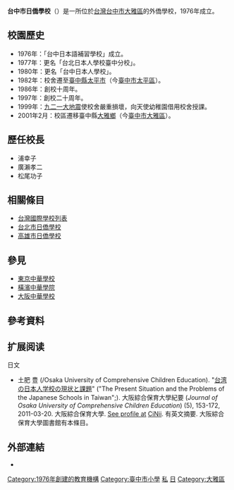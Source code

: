 {{unreferenced|time=2014-07-04T10:28:49+00:00}}
{{Infobox School
| name        = 台中市日僑學校
| other_name  = {{lang|ja|台中日本人学校}}
| image       = 
| motto       = 
| established = 1977年
| type        = [[臺灣國際學校列表|國際學校]]
| affiliation = 台灣日本人會日僑學校委員會
| religion    = 
| grades = 九學年制
| principal   = 田中　肇
| dean        = 
| college     = 
| house       = 
| sc          =
| cs          =  
| faculty     = 
| staff       = 
| students    = 121人
| athletics   = 
| conference  = 
| colors      = 
| mascot      = 
| magazine    = 
| district = [[台中市|台中市]][[大雅區|大雅區]]
| address     = {{flagicon|TWN}}[[臺中市|臺中市]][[大雅區|大雅區]]平和南路33號
| pushpin_map = Taiwan Taichung
| tel         = +886-4-2567-2079
| fax         =  
| mail        = tjs97@ms18.hinet.net
| website     = [http://tjs.ehosting.com.tw/ tjs.ehosting.com.tw]
}}
'''台中市日僑學校'''（{{lang-ja|台中日本人学校}}）是一所位於[[台灣|台灣]][[台中市|台中市]][[大雅區|大雅區]]的外僑學校，1976年成立。

== 校園歷史 ==
*1976年：「台中日本語補習學校」成立。
*1977年：更名「台北日本人學校臺中分校」。
*1980年：更名「台中日本人學校」。
*1982年：校舍遷至[[臺中縣|臺中縣]][[太平區_(臺中市)|太平市]]（今[[臺中市|臺中市]][[太平區_(台灣)|太平區]]）。
*1986年：創校十周年。
*1997年：創校二十周年。
*1999年：[[九二一大地震|九二一大地震]]使校舍嚴重損壞，向天使幼稚園借用校舍授課。
*2001年2月：校區遷移臺中縣[[大雅區|大雅鄉]]（今[[臺中市|臺中市]][[大雅區|大雅區]]）。

== 歷任校長 ==
* 浦幸子
* 廣瀨孝二
* 松尾功子

==相關條目==
*[[台灣國際學校列表|台灣國際學校列表]]
*[[台北市日僑學校|台北市日僑學校]]
*[[高雄市日僑學校|高雄市日僑學校]]

== 參見 ==
* [[東京中華學校|東京中華學校]]
* [[橫濱中華學院|橫濱中華學院]]
* [[大阪中華學校|大阪中華學校]]

== 參考資料 ==
{{Reflist}}

==扩展阅读==
日文
* 土肥 豊 ({{tsl|ja|大阪総合保育大学|大阪綜合保育大學}}/Osaka University of Comprehensive Children Education). "[http://ci.nii.ac.jp/els/110008712182.pdf?id=ART0009789536&type=pdf&lang=en&host=cinii&order_no=&ppv_type=0&lang_sw=&no=1428674747&cp= 台湾の日本人学校の現状と課題]" ("The Present Situation and the Problems of the Japanese Schools in Taiwan";{{WebCite|url=https://www.webcitation.org/6XgcRWMHF?url=http://ci.nii.ac.jp/els/110008712182.pdf?id=ART0009789536 |date=20150410140545 |dateformat=iso }}). 大阪綜合保育大學紀要 (''Journal of Osaka University of Comprehensive Children Education'') (5), 153-172, 2011-03-20. 大阪綜合保育大學. [http://ci.nii.ac.jp/naid/110008712182 See profile at]{{Wayback|url=http://ci.nii.ac.jp/naid/110008712182 |date=20150410175815 }} [[CiNii|CiNii]]. 有英文摘要. 大阪綜合保育大學圖書館有本條目。

==外部連結==
*{{Official website|tjs.ehosting.com.tw}}

{{在中華民國的國際學校}}
{{海外日本人全日制学校}}
{{DEFAULTSORT:Taichung Japanese}}

[[Category:1976年創建的教育機構|Category:1976年創建的教育機構]]
[[Category:臺中市小學|Category:臺中市小學]]
[[Category:臺中市中學|私]]
[[Category:台灣國際學校|日]]
[[Category:大雅區|Category:大雅區]]